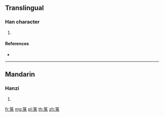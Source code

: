 {{character info/new}}
{{also|籙}}
==Translingual==

===Han character===
{{Han char|rn=118|rad=竹|as=08|sn=14|four=|canj=HNME}}

# {{defn|Han|sort=竹08}}

====References====
* {{Han ref|kx=0887.220|dkj=26140|dj=1315.190|hdz=52988.060|uh=7B93|ud=31635}}

----

==Mandarin==

===Hanzi===
{{cmn-hanzi|tra=籙|pin=[[lù]] ([[lu4]])|wg=lu<sup>4</sup>}}

# {{defn|lang=cmn|sort=竹08}}

[[fr:箓]]
[[mg:箓]]
[[pl:箓]]
[[th:箓]]
[[zh:箓]]